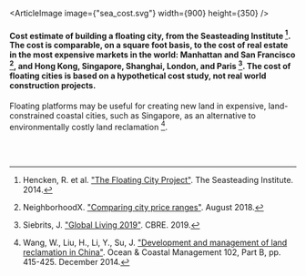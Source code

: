 
<OceanCities />


<div className={`${site}-background-gradient`}>


<ArticleImage image={"sea_cost.svg"} width={900} height={350} />
#### Cost estimate of building a floating city, from the Seasteading Institute [^{"Hencken2014"}]. The cost is comparable, on a square foot basis, to the cost of real estate in the most expensive markets in the world: Manhattan and San Francisco [^{"NeighborhoodX2017"}], and Hong Kong, Singapore, Shanghai, London, and Paris [^{"Siebrits2019"}]. The cost of floating cities is based on a hypothetical cost study, not real world construction projects.

[^{"Hencken2014"}]: Hencken, R. et al. ["The Floating City Project"](http://www.seasteading.org/wp-content/uploads/2015/12/Floating-City-Project-Report-4_25_2014.pdf). The Seasteading Institute. 2014.
[^{"NeighborhoodX2017"}]: NeighborhoodX. ["Comparing city price ranges"](http://www.neighborhoodx.com/landlording_data?value=median&city=Comparing%20city%20price%20ranges_consolidated_August2018). August 2018.
[^{"Siebrits2019"}]: Siebrits, J. ["Global Living 2019"](https://www.cbreresidential.com/uk/en-GB/content/global-living-2019). CBRE. 2019.

Floating platforms may be useful for creating new land in expensive, land-constrained coastal cities, such as Singapore, as an alternative to environmentally costly land reclamation [^{"wangW2014"}].

[^{"wangW2014"}]: Wang, W., Liu, H., Li, Y., Su, J. ["Development and management of land reclamation in China"](https://www.sciencedirect.com/science/article/abs/pii/S0964569114000696). Ocean & Coastal Management 102, Part B, pp. 415-425. December 2014.

<FloatingUrbanDevSolution />

<br></br>
</div>
